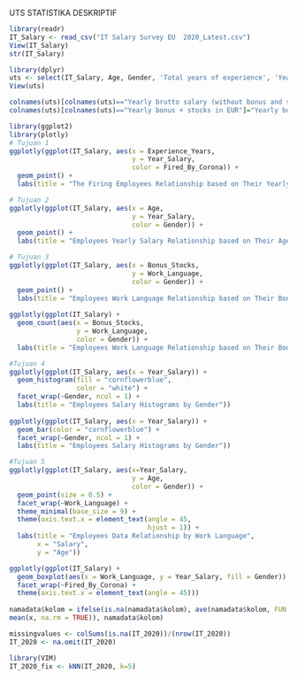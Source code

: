 UTS STATISTIKA DESKRIPTIF
```{R}
library(readr)
IT_Salary <- read_csv("IT Salary Survey EU  2020_Latest.csv")
View(IT_Salary)
str(IT_Salary)

library(dplyr)
uts <- select(IT_Salary, Age, Gender, 'Total years of experience', 'Yearly brutto salary (without bonus and stocks) in EUR', 'Yearly bonus + stocks in EUR', 'Number of vacation days')
View(uts)

colnames(uts)[colnames(uts)=="Yearly brutto salary (without bonus and stocks) in EUR"]="Yearly Salary"
colnames(uts)[colnames(uts)=="Yearly bonus + stocks in EUR"]="Yearly bonus + stocks"
```

```{R}
library(ggplot2)
library(plotly)
# Tujuan 1
ggplotly(ggplot(IT_Salary, aes(x = Experience_Years,
                               y = Year_Salary,
                               color = Fired_By_Corona)) +
  geom_point() +
  labs(title = "The Firing Employees Relationship based on Their Yearly Salary and Total Work Experience"))

# Tujuan 2
ggplotly(ggplot(IT_Salary, aes(x = Age,
                               y = Year_Salary,
                               color = Gender)) +
  geom_point() +
  labs(title = "Employees Yearly Salary Relationship based on Their Age and Gender"))

# Tujuan 3
ggplotly(ggplot(IT_Salary, aes(x = Bonus_Stocks,
                               y = Work_Language,
                               color = Gender)) +
  geom_point() +
  labs(title = "Employees Work Language Relationship based on Their Bonus, Stocks and Geznder"))
  
ggplotly(ggplot(IT_Salary) +
  geom_count(aes(x = Bonus_Stocks,
                 y = Work_Language,
                 color = Gender)) +
  labs(title = "Employees Work Language Relationship based on Their Bonus, Stocks and Gender"))  

#Tujuan 4
ggplotly(ggplot(IT_Salary, aes(x = Year_Salary)) +
  geom_histogram(fill = "cornflowerblue",
                 color = "white") +
  facet_wrap(~Gender, ncol = 1) +
  labs(title = "Employees Salary Histograms by Gender"))
  
ggplotly(ggplot(IT_Salary, aes(x = Year_Salary)) +
  geom_bar(color = "cornflowerblue") +
  facet_wrap(~Gender, ncol = 1) +
  labs(title = "Employees Salary Histograms by Gender"))

#Tujuan 5
ggplotly(ggplot(IT_Salary, aes(x=Year_Salary,
                               y = Age,
                               color = Gender)) +
  geom_point(size = 0.5) +
  facet_wrap(~Work_Language) + 
  theme_minimal(base_size = 9) +
  theme(axis.text.x = element_text(angle = 45, 
                                   hjust = 1)) +
  labs(title = "Employees Data Relationship by Work Language",
       x = "Salary",
       y = "Age"))

ggplotly(ggplot(IT_Salary) +
  geom_boxplot(aes(x = Work_Language, y = Year_Salary, fill = Gender)) +
  facet_wrap(~Fired_By_Corona) +
  theme(axis.text.x = element_text(angle = 45)))
  
namadata$kolom = ifelse(is.na(namadata$kolom), ave(namadata$kolom, FUN = function(x)
mean(x, na.rm = TRUE)), namadata$kolom)

missingvalues <- colSums(is.na(IT_2020))/(nrow(IT_2020))
IT_2020 <- na.omit(IT_2020)

library(VIM)
IT_2020_fix <- kNN(IT_2020, k=5)
```